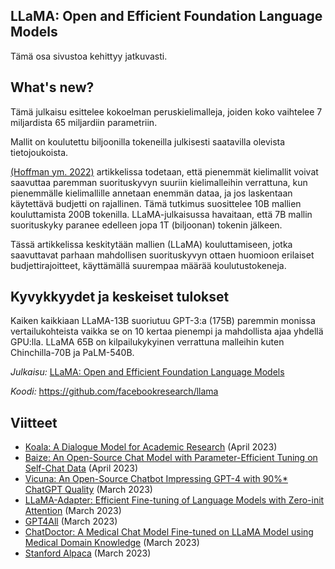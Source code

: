 ## LLaMA: Open and Efficient Foundation Language Models

<Callout emoji="⚠️">
  Tämä osa sivustoa kehittyy jatkuvasti.
</Callout>




## What's new?

Tämä julkaisu esittelee kokoelman peruskielimalleja, joiden koko vaihtelee 7 miljardista 65 miljardiin parametriin. 

Mallit on koulutettu biljoonilla tokeneilla julkisesti saatavilla olevista tietojoukoista.

[(Hoffman ym. 2022)](https://arxiv.org/abs/2203.15556) artikkelissa todetaan, että pienemmät kielimallit voivat saavuttaa paremman suorituskyvyn suuriin kielimalleihin verrattuna, kun pienemmälle kielimallille annetaan enemmän dataa, ja jos laskentaan käytettävä budjetti on rajallinen. Tämä tutkimus suosittelee 10B mallien kouluttamista 200B tokenilla. LLaMA-julkaisussa havaitaan, että 7B mallin suorituskyky paranee edelleen jopa 1T (biljoonan) tokenin jälkeen. 

<Screenshot src={LLAMA1} alt="LLAMA1" />

Tässä artikkelissa keskitytään mallien (LLaMA) kouluttamiseen, jotka saavuttavat parhaan mahdollisen suorituskyvyn ottaen huomioon erilaiset budjettirajoitteet, käyttämällä suurempaa määrää koulutustokeneja.


## Kyvykkyydet ja keskeiset tulokset

Kaiken kaikkiaan LLaMA-13B suoriutuu GPT-3:a (175B) paremmin monissa vertailukohteista vaikka se on 10 kertaa pienempi ja mahdollista ajaa yhdellä GPU:lla. LLaMA 65B on kilpailukykyinen verrattuna malleihin kuten Chinchilla-70B ja PaLM-540B.


*Julkaisu:* [LLaMA: Open and Efficient Foundation Language Models](https://arxiv.org/abs/2302.13971)

*Koodi:* https://github.com/facebookresearch/llama

## Viitteet

- [Koala: A Dialogue Model for Academic Research](https://bair.berkeley.edu/blog/2023/04/03/koala/) (April 2023)
- [Baize: An Open-Source Chat Model with Parameter-Efficient Tuning on Self-Chat Data](https://arxiv.org/abs/2304.01196) (April 2023)
- [Vicuna: An Open-Source Chatbot Impressing GPT-4 with 90%* ChatGPT Quality](https://vicuna.lmsys.org/) (March 2023)
- [LLaMA-Adapter: Efficient Fine-tuning of Language Models with Zero-init Attention](https://arxiv.org/abs/2303.16199) (March 2023)
- [GPT4All](https://github.com/nomic-ai/gpt4all) (March 2023)
- [ChatDoctor: A Medical Chat Model Fine-tuned on LLaMA Model using Medical Domain Knowledge](https://arxiv.org/abs/2303.14070) (March 2023)
- [Stanford Alpaca](https://github.com/tatsu-lab/stanford_alpaca) (March 2023)